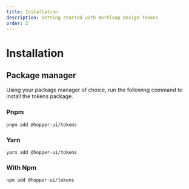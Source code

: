 ```yaml
---
title: Installation
description: Getting started with Workleap Design Tokens
order: 2
---
```


# Installation

## Package manager

Using your package manager of choice, run the following command to install the tokens package.

### Pnpm

```shell
pnpm add @hopper-ui/tokens
```

### Yarn

```shell
yarn add @hopper-ui/tokens
```

### With Npm

```shell
npm add @hopper-ui/tokens
```
